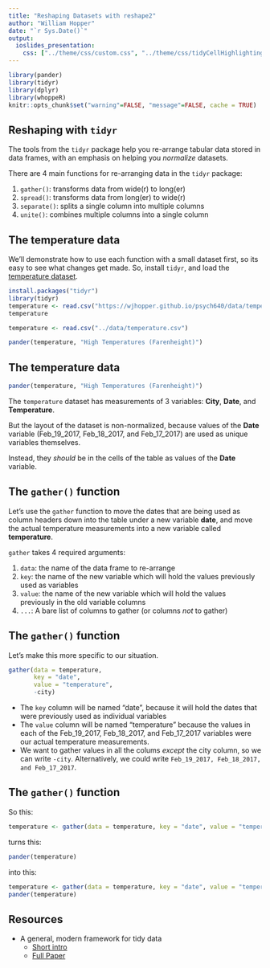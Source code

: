 ```yaml
---
title: "Reshaping Datasets with reshape2"
author: "William Hopper"
date: "`r Sys.Date()`"
output:
  ioslides_presentation:
    css: ["../theme/css/custom.css", "../theme/css/tidyCellHighlighting.css"]
---
```


```r
library(pander)
library(tidyr)
library(dplyr)
library(whoppeR)
knitr::opts_chunk$set("warning"=FALSE, "message"=FALSE, cache = TRUE)
```

## Reshaping with `tidyr`
The tools from the `tidyr` package help you re-arrange tabular data stored in data frames, with an emphasis on helping you *normalize* datasets.

There are 4 main functions for re-arranging data in the `tidyr` package:

1. `gather()`: transforms data from wide(r) to long(er)
2. `spread()`: transforms data from long(er) to wide(r)
3. `separate()`: splits a single column into multiple columns
4. `unite()`: combines multiple columns into a single column

## The temperature data
We'll demonstrate how to use each function with a small dataset first, so its easy to see what changes get made. So, install `tidyr`, and load the [temperature dataset](../data/temperature.csv).

```r
install.packages("tidyr")
library(tidyr)
temperature <- read.csv("https://wjhopper.github.io/psych640/data/temperature.csv")
temperature
```

```r
temperature <- read.csv("../data/temperature.csv")
```
```r
pander(temperature, "High Temperatures (Farenheight)")
```

## The temperature data
```r
pander(temperature, "High Temperatures (Farenheight)")
```

The `temperature` dataset has measurements of 3 variables: **City**, **Date**, and **Temperature**.

But the layout of the dataset is non-normalized, because values of the **Date** variable (Feb_19_2017, Feb_18_2017, and Feb_17_2017) are used as unique variables themselves.

Instead, they *should* be in the cells of the table as values of the **Date** variable.

## The `gather()` function 
Let's use the `gather` function to move the dates that are being used as column headers down into the table under a new variable **date**, and move the actual temperature measurements into a new variable called **temperature**.

`gather` takes 4 required arguments:

1. `data`: the name of the data frame to re-arrange
2. `key`: the name of the new variable which will hold the values previously used as variables
3. `value`: the name of the new variable which will hold the values previously in the old variable columns
4. `...`: A bare list of columns to gather (or columns *not* to gather)


## The `gather()` function 
Let's make this more specific to our situation.

```r
gather(data = temperature,
       key = "date",
       value = "temperature",
       -city)
```

- The `key` column will be named "date", because it will hold the dates that were previously used as individual variables
- The `value` column will be named "temperature" because the values in each of the Feb_19_2017, Feb_18_2017, and Feb_17_2017 variables were our actual temperature measurements.
- We want to gather values in all the colums *except* the city column, so we can write `-city`. Alternatively, we could write `Feb_19_2017, Feb_18_2017, and Feb_17_2017`.

## The `gather()` function {#gather}
So this:
```r
temperature <- gather(data = temperature, key = "date", value = "temperature", -city)
```
turns this:
```r
pander(temperature) 
```

into this:

```r
temperature <- gather(data = temperature, key = "date", value = "temperature", -city)
pander(temperature) 
```

## Resources
- A general, modern framework for tidy data
    - [Short intro](https://cran.r-project.org/web/packages/tidyr/vignettes/tidy-data.html)
    - [Full Paper](http://vita.had.co.nz/papers/tidy-data.html)